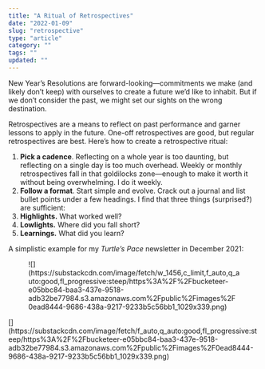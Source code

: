 ```yaml
---
title: "A Ritual of Retrospectives"
date: "2022-01-09"
slug: "retrospective"
type: "article"
category: ""
tags: ""
updated: ""
---
```


New Year’s Resolutions are forward-looking—commitments we make (and likely don’t keep) with ourselves to create a future we’d like to inhabit. But if we don’t consider the past, we might set our sights on the wrong destination.

Retrospectives are a means to reflect on past performance and garner lessons to apply in the future. One-off retrospectives are good, but regular retrospectives are best. Here’s how to create a retrospective ritual:

1. **Pick a cadence**. Reflecting on a whole year is too daunting, but reflecting on a single day is too much overhead. Weekly or monthly retrospectives fall in that goldilocks zone—enough to make it worth it without being overwhelming. I do it weekly.
2. **Follow a format**. Start simple and evolve. Crack out a journal and list bullet points under a few headings. I find that three things (surprised?) are sufficient:
  1. **Highlights.** What worked well?
  2. **Lowlights.** Where did you fall short?
  3. **Learnings.** What did you learn?

A simplistic example for my *Turtle’s Pace* newsletter in December 2021:

<figure class="wp-block-image">![](https://substackcdn.com/image/fetch/w_1456,c_limit,f_auto,q_auto:good,fl_progressive:steep/https%3A%2F%2Fbucketeer-e05bbc84-baa3-437e-9518-adb32be77984.s3.amazonaws.com%2Fpublic%2Fimages%2F0ead8444-9686-438a-9217-9233b5c56bb1_1029x339.png)</figure>[](https://substackcdn.com/image/fetch/f_auto,q_auto:good,fl_progressive:steep/https%3A%2F%2Fbucketeer-e05bbc84-baa3-437e-9518-adb32be77984.s3.amazonaws.com%2Fpublic%2Fimages%2F0ead8444-9686-438a-9217-9233b5c56bb1_1029x339.png)
